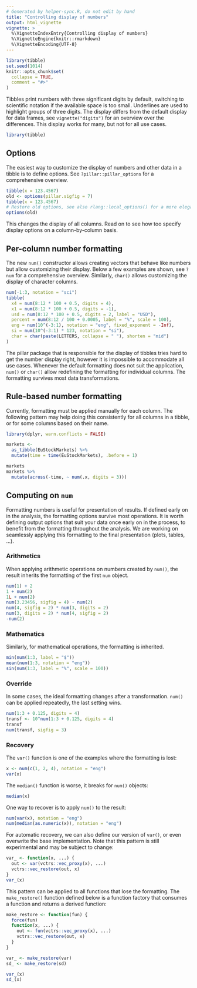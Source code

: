 ```yaml
---
# Generated by helper-sync.R, do not edit by hand
title: "Controlling display of numbers"
output: html_vignette
vignette: >
  %\VignetteIndexEntry{Controlling display of numbers}
  %\VignetteEngine{knitr::rmarkdown}
  %\VignetteEncoding{UTF-8}
---
```


```r
library(tibble)
set.seed(1014)
knitr::opts_chunk$set(
  collapse = TRUE,
  comment = "#>"
)
```

Tibbles print numbers with three significant digits by default, switching to scientific notation if the available space is too small.
Underlines are used to highlight groups of three digits.
The display differs from the default display for data frames, see `vignette("digits")` for an overview over the differences.
This display works for many, but not for all use cases.

```r
library(tibble)
```

## Options

The easiest way to customize the display of numbers and other data in a tibble is to define options.
See `?pillar::pillar_options` for a comprehensive overview.

```r
tibble(x = 123.4567)
old <- options(pillar.sigfig = 7)
tibble(x = 123.4567)
# Restore old options, see also rlang::local_options() for a more elegant way
options(old)
```

This changes the display of all columns.
Read on to see how too specify display options on a column-by-column basis.


## Per-column number formatting

The new `num()` constructor allows creating vectors that behave like numbers but allow customizing their display.
Below a few examples are shown, see `?num` for a comprehensive overview.
Similarly, `char()` allows customizing the display of character columns.

```r
num(-1:3, notation = "sci")
tibble(
  x4 = num(8:12 * 100 + 0.5, digits = 4),
  x1 = num(8:12 * 100 + 0.5, digits = -1),
  usd = num(8:12 * 100 + 0.5, digits = 2, label = "USD"),
  percent = num(8:12 / 100 + 0.0005, label = "%", scale = 100),
  eng = num(10^(-3:1), notation = "eng", fixed_exponent = -Inf),
  si = num(10^(-3:1) * 123, notation = "si"),
  char = char(paste(LETTERS, collapse = " "), shorten = "mid")
)
```

The pillar package that is responsible for the display of tibbles tries hard to get the number display right, however it is impossible to accommodate all use cases.
Whenever the default formatting does not suit the application, `num()` or `char()` allow redefining the formatting for individual columns.
The formatting survives most data transformations.

## Rule-based number formatting

Currently, formatting must be applied manually for each column.
The following pattern may help doing this consistently for all columns in a tibble, or for some columns based on their name.

```r
library(dplyr, warn.conflicts = FALSE)

markets <-
  as_tibble(EuStockMarkets) %>%
  mutate(time = time(EuStockMarkets), .before = 1)

markets
markets %>%
  mutate(across(-time, ~ num(.x, digits = 3)))
```

## Computing on `num`

Formatting numbers is useful for presentation of results.
If defined early on in the analysis, the formatting options survive most operations.
It is worth defining output options that suit your data once early on in the process, to benefit from the formatting throughout the analysis.
We are working on seamlessly applying this formatting to the final presentation (plots, tables, ...).


### Arithmetics

When applying arithmetic operations on numbers created by `num()`, the result inherits the formatting of the first `num` object.

```r
num(1) + 2
1 + num(2)
1L + num(2)
num(3.23456, sigfig = 4) - num(2)
num(4, sigfig = 2) * num(3, digits = 2)
num(3, digits = 2) * num(4, sigfig = 2)
-num(2)
```

### Mathematics

Similarly, for mathematical operations, the formatting is inherited.

```r
min(num(1:3, label = "$"))
mean(num(1:3, notation = "eng"))
sin(num(1:3, label = "%", scale = 100))
```


### Override

In some cases, the ideal formatting changes after a transformation.
`num()` can be applied repeatedly, the last setting wins.

```r
num(1:3 + 0.125, digits = 4)
transf <- 10^num(1:3 + 0.125, digits = 4)
transf
num(transf, sigfig = 3)
```

### Recovery

The `var()` function is one of the examples where the formatting is lost:

```r
x <- num(c(1, 2, 4), notation = "eng")
var(x)
```

The `median()` function is worse, it breaks for `num()` objects:

```r
median(x)
```

One way to recover is to apply `num()` to the result:

```r
num(var(x), notation = "eng")
num(median(as.numeric(x)), notation = "eng")
```

For automatic recovery, we can also define our version of `var()`, or even overwrite the base implementation.
Note that this pattern is still experimental and may be subject to change:

```r
var_ <- function(x, ...) {
  out <- var(vctrs::vec_proxy(x), ...)
  vctrs::vec_restore(out, x)
}
var_(x)
```

This pattern can be applied to all functions that lose the formatting.
The `make_restore()` function defined below is a function factory that consumes a function and returns a derived function:

```r
make_restore <- function(fun) {
  force(fun)
  function(x, ...) {
    out <- fun(vctrs::vec_proxy(x), ...)
    vctrs::vec_restore(out, x)
  }
}

var_ <- make_restore(var)
sd_ <- make_restore(sd)

var_(x)
sd_(x)
```
